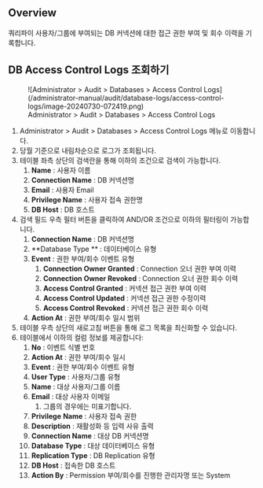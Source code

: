 ## Overview

쿼리파이 사용자/그룹에 부여되는 DB 커넥션에 대한 접근 권한 부여 및 회수 이력을 기록합니다.

## DB Access Control Logs 조회하기

<figure data-layout="center" data-align="center">
![Administrator &gt; Audit &gt; Databases &gt; Access Control Logs](/administrator-manual/audit/database-logs/access-control-logs/image-20240730-072419.png)
<figcaption>
Administrator &gt; Audit &gt; Databases &gt; Access Control Logs
</figcaption>
</figure>

1. Administrator &gt; Audit &gt; Databases &gt; Access Control Logs 메뉴로 이동합니다.
2. 당월 기준으로 내림차순으로 로그가 조회됩니다.
3. 테이블 좌측 상단의 검색란을 통해 이하의 조건으로 검색이 가능합니다.
    1.  **Name**  : 사용자 이름
    2.  **Connection Name**  : DB 커넥션명
    3.  **Email**  : 사용자 Email
    4.  **Privilege Name**  : 사용자 접속 권한명
    5.  **DB Host**  : DB 호스트
4. 검색 필드 우측 필터 버튼을 클릭하여 AND/OR 조건으로 이하의 필터링이 가능합니다.
    1.  **Connection Name**  : DB 커넥션명
    2.  **Database Type ** : 데이터베이스 유형
    3.  **Event**  : 권한 부여/회수 이벤트 유형
        1.  **Connection Owner Granted**  : Connection 오너 권한 부여 이력
        2.  **Connection Owner Revoked**  : Connection 오너 권한 회수 이력
        3.  **Access Control Granted**  : 커넥션 접근 권한 부여 이력
        4.  **Access Control Updated**  : 커넥션 접근 권한 수정이력
        5.  **Access Control Revoked**  : 커넥션 접근 권한 회수 이력
    4.  **Action At**  : 권한 부여/회수 일시 범위
5. 테이블 우측 상단의 새로고침 버튼을 통해 로그 목록을 최신화할 수 있습니다.
6. 테이블에서 이하의 컬럼 정보를 제공합니다:
    1.  **No**  : 이벤트 식별 번호
    2.  **Action At**  : 권한 부여/회수 일시
    3.  **Event**  : 권한 부여/회수 이벤트 유형
    4.  **User Type**  : 사용자/그룹 유형
    5.  **Name**  : 대상 사용자/그룹 이름
    6.  **Email**  : 대상 사용자 이메일
        1. 그룹의 경우에는 미표기합니다.
    7.  **Privilege**   **Name**  : 사용자 접속 권한
    8.  **Description**  : 재활성화 등 입력 사유 출력
    9.  **Connection Name**  : 대상 DB 커넥션명
    10.  **Database Type**  : 대상 데이터베이스 유형
    11.  **Replication Type**  : DB Replication 유형
    12.  **DB Host**  : 접속한 DB 호스트
    13.  **Action By**  : Permission 부여/회수를 진행한 관리자명 또는 System
